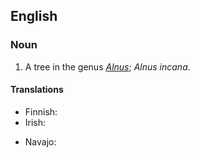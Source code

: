 ==English==

===Noun===
{{en-noun|head=[[grey]] [[alder]]}}

# A tree in the genus ''[[Alnus]]''; ''Alnus incana''.

====Translations====
{{trans-top|Alnus incana}}
* Finnish: {{t+|fi|harmaaleppä}}
* Irish: {{t-|ga|fearnóg liath|f}}
{{trans-mid}}
* Navajo: {{tø|nv|kʼish}}
{{trans-bottom}}